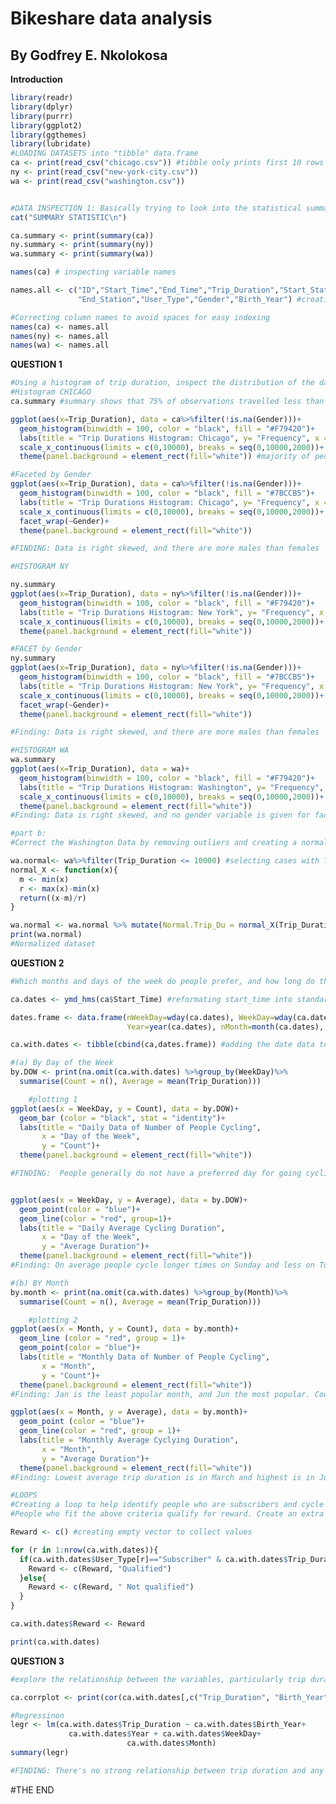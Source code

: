 # Bikeshare data analysis
## By Godfrey E. Nkolokosa

**Introduction**

```r
library(readr)
library(dplyr)
library(purrr)
library(ggplot2)
library(ggthemes)
library(lubridate)
#LOADING DATASETS into "tibble" data.frame
ca <- print(read_csv("chicago.csv")) #tibble only prints first 10 rows
ny <- print(read_csv("new-york-city.csv"))
wa <- print(read_csv("washington.csv"))


#DATA INSPECTION 1: Basically trying to look into the statistical summaries of each dataset
cat("SUMMARY STATISTIC\n")

ca.summary <- print(summary(ca))
ny.summary <- print(summary(ny))
wa.summary <- print(summary(wa))

names(ca) # inspecting variable names

names.all <- c("ID","Start_Time","End_Time","Trip_Duration","Start_Station",
               "End_Station","User_Type","Gender","Birth_Year") #creating new names without spaces

#Correcting column names to avoid spaces for easy indexing
names(ca) <- names.all
names(ny) <- names.all
names(wa) <- names.all
```

**QUESTION 1**
```r
#Using a histogram of trip duration, inspect the distribution of the datasets. Look out for outliers and facet by gender.
#Histogram CHICAGO
ca.summary #summary shows that 75% of observations travelled less than 1500 seconds but the largest case is about 90,000. Very skewed

ggplot(aes(x=Trip_Duration), data = ca%>%filter(!is.na(Gender)))+
  geom_histogram(binwidth = 100, color = "black", fill = "#F79420")+
  labs(title = "Trip Durations Histogram: Chicago", y= "Frequency", x = "Trip Duration (Seconds)")+
  scale_x_continuous(limits = c(0,10000), breaks = seq(0,10000,2000))+
  theme(panel.background = element_rect(fill="white")) #majority of people travelled < 10,000s

#Faceted by Gender
ggplot(aes(x=Trip_Duration), data = ca%>%filter(!is.na(Gender)))+
  geom_histogram(binwidth = 100, color = "black", fill = "#7BCCB5")+
  labs(title = "Trip Durations Histogram: Chicago", y= "Frequency", x = "Trip Duration (Seconds)")+
  scale_x_continuous(limits = c(0,10000), breaks = seq(0,10000,2000))+
  facet_wrap(~Gender)+
  theme(panel.background = element_rect(fill="white"))

#FINDING: Data is right skewed, and there are more males than females 

#HISTOGRAM NY

ny.summary
ggplot(aes(x=Trip_Duration), data = ny%>%filter(!is.na(Gender)))+
  geom_histogram(binwidth = 100, color = "black", fill = "#F79420")+
  labs(title = "Trip Durations Histogram: New York", y= "Frequency", x = "Trip Duration (Seconds)")+
  scale_x_continuous(limits = c(0,10000), breaks = seq(0,10000,2000))+
  theme(panel.background = element_rect(fill="white"))

#FACET by Gender
ny.summary
ggplot(aes(x=Trip_Duration), data = ny%>%filter(!is.na(Gender)))+
  geom_histogram(binwidth = 100, color = "black", fill = "#7BCCB5")+
  labs(title = "Trip Durations Histogram: New York", y= "Frequency", x = "Trip Duration (Seconds)")+
  scale_x_continuous(limits = c(0,10000), breaks = seq(0,10000,2000))+
  facet_wrap(~Gender)+
  theme(panel.background = element_rect(fill="white"))

#Finding: Data is right skewed, and there are more males than females

#HISTOGRAM WA
wa.summary
ggplot(aes(x=Trip_Duration), data = wa)+
  geom_histogram(binwidth = 100, color = "black", fill = "#F79420")+
  labs(title = "Trip Durations Histogram: Washington", y= "Frequency", x = "Trip Duration (Seconds)")+
  scale_x_continuous(limits = c(0,10000), breaks = seq(0,10000,2000))+
  theme(panel.background = element_rect(fill="white"))
#Finding: Data is right skewed, and no gender variable is given for faceting

#part b:
#Correct the Washington Data by removing outliers and creating a normalized trip duration column

wa.normal<- wa%>%filter(Trip_Duration <= 10000) #selecting cases with Trip duration < 10000 to remove outliers
normal_X <- function(x){
  m <- min(x)
  r <- max(x)-min(x)
  return((x-m)/r)
}

wa.normal <- wa.normal %>% mutate(Normal.Trip_Du = normal_X(Trip_Duration))
print(wa.normal)
#Normalized dataset
```

**QUESTION 2**
```r
#Which months and days of the week do people prefer, and how long do they cycle on average?

ca.dates <- ymd_hms(ca$Start_Time) #reformating start_time into standard time format

dates.frame <- data.frame(nWeekDay=wday(ca.dates), WeekDay=wday(ca.dates,label=TRUE),
                          Year=year(ca.dates), nMonth=month(ca.dates), Month=month(ca.dates,label=TRUE)) #creating a data.frame that stores each value on the standard date format

ca.with.dates <- tibble(cbind(ca,dates.frame)) #adding the date data to the original dataset

#(a) By Day of the Week
by.DOW <- print(na.omit(ca.with.dates) %>%group_by(WeekDay)%>%
  summarise(Count = n(), Average = mean(Trip_Duration)))

    #plotting 1
ggplot(aes(x = WeekDay, y = Count), data = by.DOW)+
  geom_bar (color = "black", stat = "identity")+
  labs(title = "Daily Data of Number of People Cycling",
       x = "Day of the Week",
       y = "Count")+
  theme(panel.background = element_rect(fill="white"))

#FINDING:  People generally do not have a preferred day for going cycling or taking a bike.


ggplot(aes(x = WeekDay, y = Average), data = by.DOW)+
  geom_point(color = "blue")+
  geom_line(color = "red", group=1)+
  labs(title = "Daily Average Cycling Duration",
       x = "Day of the Week",
       y = "Average Duration")+
  theme(panel.background = element_rect(fill="white"))
#Finding: On average people cycle longer times on Sunday and less on Tuesdays and Saturday

#(b) BY Month
by.month <- print(na.omit(ca.with.dates) %>%group_by(Month)%>%
  summarise(Count = n(), Average = mean(Trip_Duration)))

    #plotting 2
ggplot(aes(x = Month, y = Count), data = by.month)+
  geom_line (color = "red", group = 1)+
  geom_point(color = "blue")+
  labs(title = "Monthly Data of Number of People Cycling",
       x = "Month",
       y = "Count")+
  theme(panel.background = element_rect(fill="white"))
#Finding: Jan is the least popular month, and Jun the most popular. Could be that people enjoy cycling in summer

ggplot(aes(x = Month, y = Average), data = by.month)+
  geom_point (color = "blue")+
  geom_line(color = "red", group = 1)+
  labs(title = "Monthly Average Cyclying Duration",
       x = "Month",
       y = "Average Duration")+
  theme(panel.background = element_rect(fill="white"))
#Finding: Lowest average trip duration is in March and highest is in June. The trend is upwards

#LOOPS
#Creating a loop to help identify people who are subscribers and cycle more than 2 hours (2*60*60s).
#People who fit the above criteria qualify for reward. Create an extra column to identify them

Reward <- c() #creating empty vector to collect values

for (r in 1:nrow(ca.with.dates)){
  if(ca.with.dates$User_Type[r]=="Subscriber" & ca.with.dates$Trip_Duration[r]>3600){
    Reward <- c(Reward, "Qualified")
  }else{
    Reward <- c(Reward, " Not qualified")
  }
}

ca.with.dates$Reward <- Reward

print(ca.with.dates)
```

**QUESTION 3**
```r
#explore the relationship between the variables, particularly trip duration and day of the week, month, year, and birth year in the chicago data.

ca.corrplot <- print(cor(ca.with.dates[,c("Trip_Duration", "Birth_Year", "nWeekDay","nMonth","Year")], use = "complete.obs")) #determining correlation

#Regressinon
legr <- lm(ca.with.dates$Trip_Duration ~ ca.with.dates$Birth_Year+
             ca.with.dates$Year + ca.with.dates$WeekDay+
                          ca.with.dates$Month) 
summary(legr)

#FINDING: There's no strong relationship between trip duration and any of the variables. The correlation results are less than .1 and the p values indicate statistical insignificance based on the signficance level criteria given.
```

#THE END